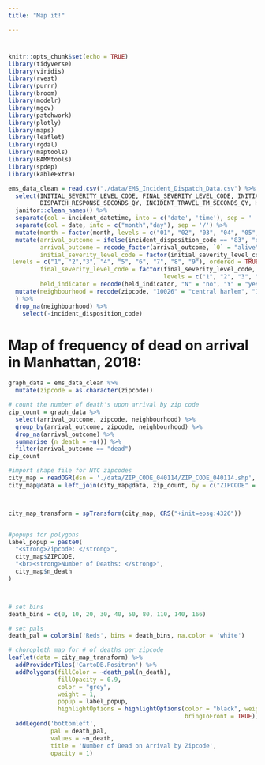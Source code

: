 ```yaml
---
title: "Map it!"

---
```

#
#

```r
knitr::opts_chunk$set(echo = TRUE)
library(tidyverse)
library(viridis)
library(rvest)
library(purrr)
library(broom)
library(modelr)
library(mgcv)
library(patchwork)
library(plotly)
library(maps)
library(leaflet)
library(rgdal)
library(maptools)
library(BAMMtools)
library(spdep)
library(kableExtra)
```


```r
ems_data_clean = read.csv("./data/EMS_Incident_Dispatch_Data.csv") %>%
  select(INITIAL_SEVERITY_LEVEL_CODE, FINAL_SEVERITY_LEVEL_CODE, INITIAL_CALL_TYPE,
         DISPATCH_RESPONSE_SECONDS_QY, INCIDENT_TRAVEL_TM_SECONDS_QY, HELD_INDICATOR, BOROUGH, ZIPCODE, INCIDENT_DISPOSITION_CODE, INCIDENT_DATETIME) %>% 
  janitor::clean_names() %>% 
  separate(col = incident_datetime, into = c('date', 'time'), sep = ' ') %>% 
  separate(col = date, into = c("month","day"), sep = '/') %>% 
  mutate(month = factor(month, levels = c("01", "02", "03", "04", "05", "06", "07", "08", "09", "10", "11", "12"), labels = c("Jan", "Feb", "Mar", "Apr", "May", "June", "Jul", "Aug", "Sept", "Oct", "Nov", "Dec"), ordered = TRUE)) %>% 
  mutate(arrival_outcome = ifelse(incident_disposition_code == "83", "dead", "alive"),
         arrival_outcome = recode_factor(arrival_outcome, `0` = "alive", `1` = "dead"),
         initial_severity_level_code = factor(initial_severity_level_code, 
 levels = c("1", "2","3", "4", "5", "6", "7", "8", "9"), ordered = TRUE),
         final_severity_level_code = factor(final_severity_level_code, 
                                            levels = c("1", "2", "3", "4", "5", "6", "7", "8"), ordered = TRUE), 
         held_indicator = recode(held_indicator, "N" = "no", "Y" = "yes")) %>%
  mutate(neighbourhood = recode(zipcode, "10026" = "central harlem", "10027" = "central harlem", "10030" = "central harlem", "10037" = "central harlem", "10039" = "central harlem", "10001" = "chelsea and clinton", "10001" = "chelsea and clinton", "10011" = "chelsea and clinton", "10018" = "chelsea and clinton", "10019" = "chelsea and clinton", "10020" = "chelsea and clinton", "10036" = "chelsea and clinton",  "10029" = "east harlem", "10035" = "east harlem", "10010" = "gramercy park and murray hill", "10016" = "gramercy park and murray hill", "10017" = "gramercy park and murray hill", "10022" = "gramercy park and murray hill", "10012" = "greenwich village and soho", "10013" = "greenwich village and soho", "10014" = "greenwich village and soho", "10004" = "lower manhattan", "10005" = "lower manhattan", "10006" = "lower manhattan", "10007" = "lower manhattan", "10038" = "lower manhattan", "10280" = "lower manhattan", "10002" = "lower east side", "10003" = "lower east side", "10009" = "lower east side", "10021" = "upper east side", "10028" = "upper east side", "10044" = "upper east side", "10065" = "upper east side", "10075" = "upper east side", "10128" = "upper east side", "10023" = "upper west side", "10024" = "upper west side", "10025" = "upper west side", "10031" = "inwood and washington heights", "10032" = "inwood and washington heights", "10033" = "inwood and washington heights", "10034" = "inwood and washington heights", "10040" = "inwood and washington heights" )
  ) %>%  
  drop_na(neighbourhood) %>% 
    select(-incident_disposition_code) 
```


# Map of frequency of dead on arrival in Manhattan, 2018: 
```r
graph_data = ems_data_clean %>% 
  mutate(zipcode = as.character(zipcode))

# count the number of death's upon arrival by zip code
zip_count = graph_data %>% 
  select(arrival_outcome, zipcode, neighbourhood) %>%
  group_by(arrival_outcome, zipcode, neighbourhood) %>% 
  drop_na(arrival_outcome) %>% 
  summarise_(n_death = ~n()) %>%
  filter(arrival_outcome == "dead") 
zip_count

#import shape file for NYC zipcodes 
city_map = readOGR(dsn = './data/ZIP_CODE_040114/ZIP_CODE_040114.shp', encoding = "UTF-8")
city_map@data = left_join(city_map@data, zip_count, by = c("ZIPCODE" = "zipcode")) 



city_map_transform = spTransform(city_map, CRS("+init=epsg:4326"))


#popups for polygons
label_popup = paste0(
  "<strong>Zipcode: </strong>",
  city_map$ZIPCODE,
  "<br><strong>Number of Deaths: </strong>",
  city_map$n_death
)



# set bins
death_bins = c(0, 10, 20, 30, 40, 50, 80, 110, 140, 166)

# set pals
death_pal = colorBin('Reds', bins = death_bins, na.color = 'white')

# choropleth map for # of deaths per zipcode
leaflet(data = city_map_transform) %>% 
  addProviderTiles('CartoDB.Positron') %>% 
  addPolygons(fillColor = ~death_pal(n_death),
              fillOpacity = 0.9,
              color = "grey",
              weight = 1,
              popup = label_popup,
              highlightOptions = highlightOptions(color = "black", weight = 2,
                                                  bringToFront = TRUE)) %>% 
  addLegend('bottomleft',
            pal = death_pal,
            values = ~n_death,
            title = 'Number of Dead on Arrival by Zipcode',
            opacity = 1)
```
